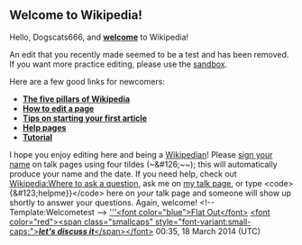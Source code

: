 <article id="42231433" title=User talk:Dogscats666>
	<talkpage id="42231433" title="User talk:Dogscats666">
== Welcome to Wikipedia! ==

Hello, Dogscats666, and '''[[Project:Introduction|welcome]]''' to Wikipedia! 

An edit that you recently made  seemed to be a test and has been removed. If you want more practice editing, please use the [[Wikipedia:Sandbox|sandbox]].

Here are a few good links for newcomers:

*'''[[Wikipedia:Five pillars|The five pillars of Wikipedia]]'''
*'''[[Help:Editing|How to edit a page]]'''
*'''[[Wikipedia:Your first article|Tips on starting your first article]]'''
*'''[[Help:Contents|Help pages]]'''
*'''[[Wikipedia:Tutorial|Tutorial]]'''

I hope you enjoy editing here and being a [[Wikipedia:Wikipedians|Wikipedian]]! Please [[Wikipedia:Signatures|sign your name]] on talk pages using four tildes (~&amp;#126;~~); this will automatically produce your name and the date. If you need help, check out [[Wikipedia:Questions|Wikipedia:Where to ask a question]], ask me on [[User talk:Flat Out|my talk page]], or type &lt;code&gt;{&amp;#123;helpme}}&lt;/code&gt; here on ''your'' talk page and someone will show up shortly to answer your questions. Again, welcome! &lt;!-- Template:Welcometest --&gt; [[User:Flat Out|'''&lt;font color=&quot;blue&quot;&gt;Flat Out&lt;/font&gt;]] [[User talk:Flat Out|&lt;font color=&quot;red&quot;&gt;&lt;span class=&quot;smallcaps&quot; style=&quot;font-variant:small-caps;&quot;&gt;'''''let's discuss it'''''&lt;/span&gt;&lt;/font&gt;]] 00:35, 18 March 2014 (UTC)
	</talkpage>
</article>